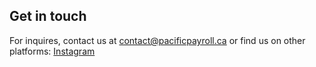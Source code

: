 ## Get in touch

For inquires, contact us at [contact@pacificpayroll.ca]() or find us on other platforms: [Instagram](https://www.instagram.com/pacificpayroll.ca/)
